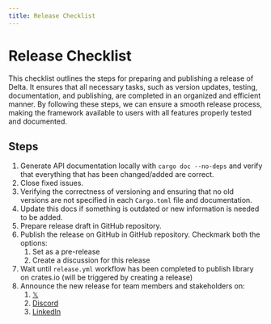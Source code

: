 ```yaml
---
title: Release Checklist
---
```


# Release Checklist

This checklist outlines the steps for preparing and publishing a release of
Delta. It ensures that all necessary tasks, such as version updates, testing,
documentation, and publishing, are completed in an organized and efficient
manner. By following these steps, we can ensure a smooth release process, making
the framework available to users with all features properly tested and
documented.

## Steps

1. Generate API documentation locally with `cargo doc --no-deps` and verify that
   everything that has been changed/added are correct.
2. Close fixed issues.
3. Verifying the correctness of versioning and ensuring that no old versions are
   not specified in each `Cargo.toml` file and documentation.
4. Update this docs if something is outdated or new information is needed to be
   added.
5. Prepare release draft in GitHub repository.
6. Publish the release on GitHub in GitHub repository. Checkmark both the
   options:
   1. Set as a pre-release
   2. Create a discussion for this release
7. Wait until `release.yml` workflow has been completed to publish library on
   crates.io (will be triggered by creating a release)
8. Announce the new release for team members and stakeholders on:
   1. [𝕏](https://x.com/blackportal_ai)
   2. [Discord](https://discord.gg/g5HtkAzRNG)
   3. [LinkedIn](https://www.linkedin.com/company/blackportal)
